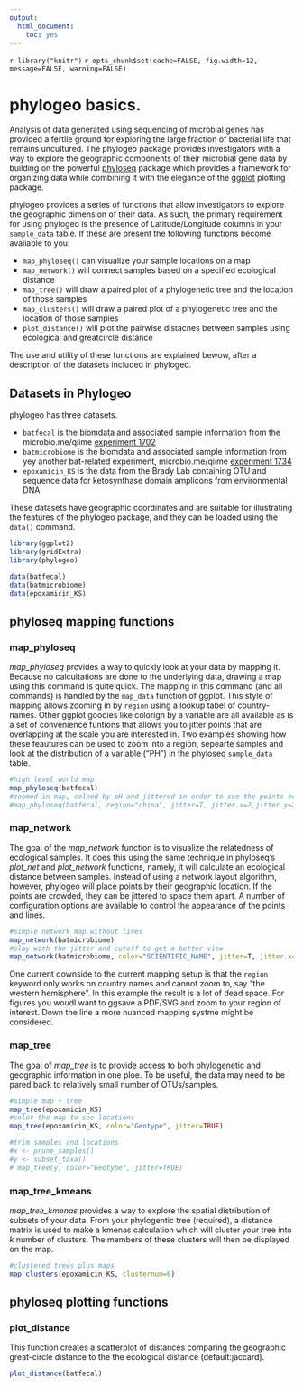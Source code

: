 ```yaml
---
output:
  html_document:
    toc: yes
---
```

`r library("knitr")`
`r opts_chunk$set(cache=FALSE, fig.width=12, message=FALSE, warning=FALSE)`
<link href="http://joey711.github.com/phyloseq/markdown.css" rel="stylesheet"></link>

# phylogeo basics.
Analysis of data generated using sequencing of microbial genes has provided a fertile ground for exploring the large fraction of bacterial life that remains uncultured. The phylogeo package provides investigators with a way to explore the geographic components of their microbial gene data by building on the powerful [phyloseq](https://github.com/joey711/phyloseq) package which provides a framework for organizing data while combining it with the elegance of the [ggplot](http://ggplot2.org/) plotting package. 

phylogeo provides a series of functions that allow investigators to explore the geographic dimension of their data. As such, the primary requirement for using phylogeo is the presence of Latitude/Longitude columns in your `sample_data` table. If these are present the following functions become available to you:

  - `map_phyloseq()` can visualize your sample locations on a map
  - `map_network()` will connect samples based on a specified ecological distance
  - `map_tree()` will draw a paired plot of a phylogenetic tree and the location of those samples
  - `map_clusters()` will draw a paired plot of a phylogenetic tree and the location of those samples
  - `plot_distance()` will plot the pairwise distacnes between samples using ecological and greatcircle distance

The use and utility of these functions are explained bewow, after a description of the datasets included in phylogeo.

## Datasets in Phylogeo
phylogeo has three datasets. 

  - `batfecal` is the biomdata and associated sample information from the microbio.me/qiime [experiment 1702](microbio.me/qiime/1702)
  - `batmicrobiome` is the biomdata and associated sample information from yey another bat-related experiment, microbio.me/qiime [experiment 1734](microbio.me/qiime/1734)
  - `epoxamicin_KS` is the data from the Brady Lab containing OTU and sequence data for ketosynthase domain amplicons from environmental DNA
  
These datasets have geographic coordinates and are suitable for illustrating the features of the phylogeo package, and they can be loaded using the `data()` command.
  
```r
library(ggplot2)
library(gridExtra)
library(phylogeo)

data(batfecal)
data(batmicrobiome)
data(epoxamicin_KS)
```

## phyloseq mapping functions

### map_phyloseq
*map_phyloseq* provides a way to quickly look at your data by mapping it. Because no calcultations are done to the underlying data, drawing a map using this command is quite quick. The mapping in this command (and all commands) is handled by the `map_data` function of ggplot. This style of mapping allows zooming in by `region` using a lookup tabel of country-names. Other ggplot goodies like colorign by a variable are all available as is a set of convenience funtions that allows you to jitter points that are overlapping at the scale you are interested in. Two examples showing how these feautures can be used to zoom into a region, sepearte samples and look at the distribution of a variable ("PH") in the phyloseq `sample_data` table.
```r
#high level world map
map_phyloseq(batfecal)
#zoomed in map, coloed by pH and jittered in order to see the points better
#map_phyloseq(batfecal, region="china", jitter=T, jitter.x=2,jitter.y=2, color="PH")
```

### map_network
The goal of the *map_network* function is to visualize the relatedness of ecological samples. It does this using the same technique in phyloseq's *plot_net* and *plot_network* functions, namely, it will calculate an ecological distance between samples. Instead of using a network layout algorithm, however, phylogeo will place points by their geographic location. If the points are crowded, they can be jittered to space them apart. A number of configuration options are available to control the appearance of the points and lines.
```r
#simple network map without lines 
map_network(batmicrobiome)
#play with the jitter and cutoff to get a better view
map_network(batmicrobiome, color="SCIENTIFIC_NAME", jitter=T, jitter.x=20,jitter.y=1, lines=T, line_weight = 0.2)
```
One current downside to the current mapping setup is that the `region` keyword only works on country names and cannot zoom to, say "the western hemisphere". In this example the result is a lot of dead space. For figures you woudl want to ggsave a PDF/SVG and zoom to your region of interest. Down the line a more nuanced mapping systme might be considered.

### map_tree
The goal of *map_tree* is to provide access to both phylogenetic and geographic information in one ploe. To be useful, the data may need to be pared back to relatively small number of OTUs/samples. 
```r
#simple map + tree
map_tree(epoxamicin_KS)
#color the map to see locations
map_tree(epoxamicin_KS, color="Geotype", jitter=TRUE)
```

```r
#trim samples and locations
#x <- prune_samples()
#y <- subset_taxa()
# map_tree(y, color="Geotype", jitter=TRUE)
```

### map_tree_kmeans
*map_tree_kmenas* provides a way to explore the spatial distribution of subsets of your data. From your phylogentic tree (required), a distance matrix is used to make a kmenas calculation which will cluster your tree into *k* number of clusters. The members of these clusters will then be displayed on the map.
```r
#clustered trees plus maps
map_clusters(epoxamicin_KS, clusternum=6)
```

## phyloseq plotting functions

### plot_distance
This function creates a scatterplot of distances comparing the geographic great-circle distance to the the ecological distance (default:jaccard).
```r
plot_distance(batfecal)
```


